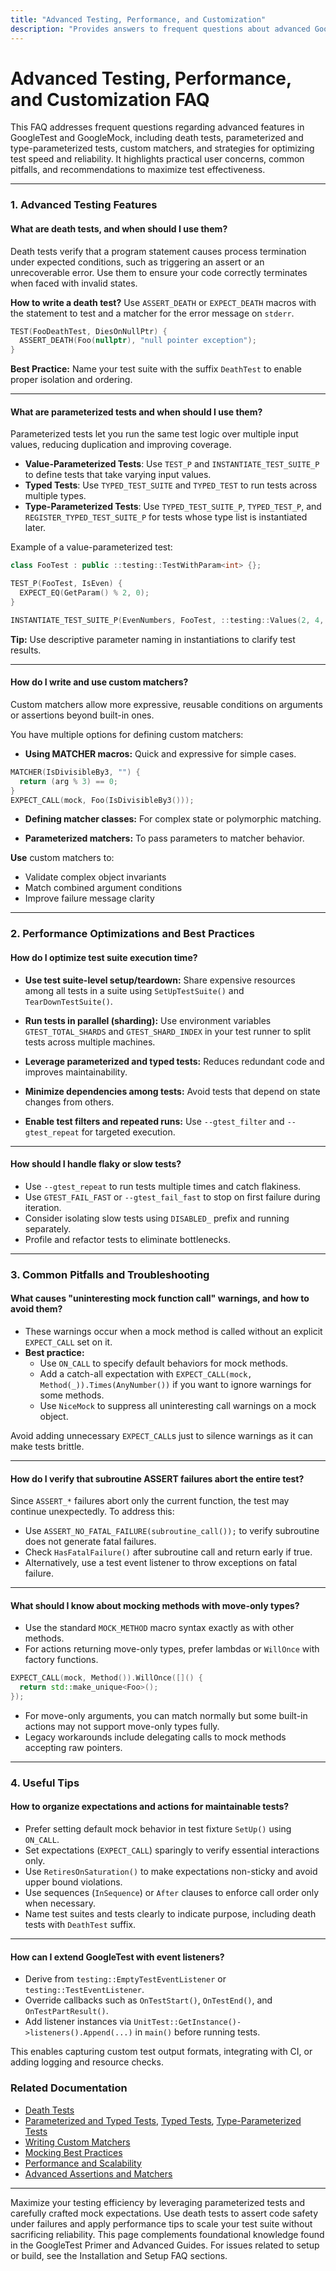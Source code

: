 ```yaml
---
title: "Advanced Testing, Performance, and Customization"
description: "Provides answers to frequent questions about advanced GoogleTest and GoogleMock features—such as death tests, parameterized and type-parameterized tests, custom matchers, and optimizing test execution speed. Highlights common pitfalls and tips for maximizing test effectiveness."
---
```


# Advanced Testing, Performance, and Customization FAQ

This FAQ addresses frequent questions regarding advanced features in GoogleTest and GoogleMock, including death tests, parameterized and type-parameterized tests, custom matchers, and strategies for optimizing test speed and reliability. It highlights practical user concerns, common pitfalls, and recommendations to maximize test effectiveness.

---

### 1. Advanced Testing Features

#### What are death tests, and when should I use them?
Death tests verify that a program statement causes process termination under expected conditions, such as triggering an assert or an unrecoverable error. Use them to ensure your code correctly terminates when faced with invalid states.

**How to write a death test?**
Use `ASSERT_DEATH` or `EXPECT_DEATH` macros with the statement to test and a matcher for the error message on `stderr`.

```cpp
TEST(FooDeathTest, DiesOnNullPtr) {
  ASSERT_DEATH(Foo(nullptr), "null pointer exception");
}
```

**Best Practice:** Name your test suite with the suffix `DeathTest` to enable proper isolation and ordering.

---

#### What are parameterized tests and when should I use them?
Parameterized tests let you run the same test logic over multiple input values, reducing duplication and improving coverage.

- **Value-Parameterized Tests**: Use `TEST_P` and `INSTANTIATE_TEST_SUITE_P` to define tests that take varying input values.
- **Typed Tests**: Use `TYPED_TEST_SUITE` and `TYPED_TEST` to run tests across multiple types.
- **Type-Parameterized Tests**: Use `TYPED_TEST_SUITE_P`, `TYPED_TEST_P`, and `REGISTER_TYPED_TEST_SUITE_P` for tests whose type list is instantiated later.

Example of a value-parameterized test:

```cpp
class FooTest : public ::testing::TestWithParam<int> {};

TEST_P(FooTest, IsEven) {
  EXPECT_EQ(GetParam() % 2, 0);
}

INSTANTIATE_TEST_SUITE_P(EvenNumbers, FooTest, ::testing::Values(2, 4, 6));
```

**Tip:** Use descriptive parameter naming in instantiations to clarify test results.

---

#### How do I write and use custom matchers?
Custom matchers allow more expressive, reusable conditions on arguments or assertions beyond built-in ones.

You have multiple options for defining custom matchers:

- **Using MATCHER macros:** Quick and expressive for simple cases.

```cpp
MATCHER(IsDivisibleBy3, "") {
  return (arg % 3) == 0;
}
EXPECT_CALL(mock, Foo(IsDivisibleBy3()));
```

- **Defining matcher classes:** For complex state or polymorphic matching.

- **Parameterized matchers:** To pass parameters to matcher behavior.

**Use** custom matchers to:

- Validate complex object invariants
- Match combined argument conditions
- Improve failure message clarity

---

### 2. Performance Optimizations and Best Practices

#### How do I optimize test suite execution time?

- **Use test suite-level setup/teardown:** Share expensive resources among all tests in a suite using `SetUpTestSuite()` and `TearDownTestSuite()`.

- **Run tests in parallel (sharding):** Use environment variables `GTEST_TOTAL_SHARDS` and `GTEST_SHARD_INDEX` in your test runner to split tests across multiple machines.

- **Leverage parameterized and typed tests:** Reduces redundant code and improves maintainability.

- **Minimize dependencies among tests:** Avoid tests that depend on state changes from others.

- **Enable test filters and repeated runs:** Use `--gtest_filter` and `--gtest_repeat` for targeted execution.

---

#### How should I handle flaky or slow tests?

- Use `--gtest_repeat` to run tests multiple times and catch flakiness.
- Use `GTEST_FAIL_FAST` or `--gtest_fail_fast` to stop on first failure during iteration.
- Consider isolating slow tests using `DISABLED_` prefix and running separately.
- Profile and refactor tests to eliminate bottlenecks.

---

### 3. Common Pitfalls and Troubleshooting

#### What causes "uninteresting mock function call" warnings, and how to avoid them?

- These warnings occur when a mock method is called without an explicit `EXPECT_CALL` set on it.
- **Best practice:**
  - Use `ON_CALL` to specify default behaviors for mock methods.
  - Add a catch-all expectation with `EXPECT_CALL(mock, Method(_)).Times(AnyNumber())` if you want to ignore warnings for some methods.
  - Use `NiceMock` to suppress all uninteresting call warnings on a mock object.

Avoid adding unnecessary `EXPECT_CALL`s just to silence warnings as it can make tests brittle.

---

#### How do I verify that subroutine ASSERT failures abort the entire test?

Since `ASSERT_*` failures abort only the current function, the test may continue unexpectedly. To address this:

- Use `ASSERT_NO_FATAL_FAILURE(subroutine_call());` to verify subroutine does not generate fatal failures.
- Check `HasFatalFailure()` after subroutine call and return early if true.
- Alternatively, use a test event listener to throw exceptions on fatal failure.

---

#### What should I know about mocking methods with move-only types?

- Use the standard `MOCK_METHOD` macro syntax exactly as with other methods.
- For actions returning move-only types, prefer lambdas or `WillOnce` with factory functions.

```cpp
EXPECT_CALL(mock, Method()).WillOnce([]() {
  return std::make_unique<Foo>();
});
```

- For move-only arguments, you can match normally but some built-in actions may not support move-only types fully.
- Legacy workarounds include delegating calls to mock methods accepting raw pointers.

---

### 4. Useful Tips

#### How to organize expectations and actions for maintainable tests?

- Prefer setting default mock behavior in test fixture `SetUp()` using `ON_CALL`.
- Set expectations (`EXPECT_CALL`) sparingly to verify essential interactions only.
- Use `RetiresOnSaturation()` to make expectations non-sticky and avoid upper bound violations.
- Use sequences (`InSequence`) or `After` clauses to enforce call order only when necessary.
- Name test suites and tests clearly to indicate purpose, including death tests with `DeathTest` suffix.

---

#### How can I extend GoogleTest with event listeners?

- Derive from `testing::EmptyTestEventListener` or `testing::TestEventListener`.
- Override callbacks such as `OnTestStart()`, `OnTestEnd()`, and `OnTestPartResult()`.
- Add listener instances via `UnitTest::GetInstance()->listeners().Append(...)` in `main()` before running tests.

This enables capturing custom test output formats, integrating with CI, or adding logging and resource checks.


### Related Documentation
- [Death Tests](../advanced.md#death-tests)
- [Parameterized and Typed Tests](../advanced.md#value-parameterized-tests), [Typed Tests](../advanced.md#typed-tests), [Type-Parameterized Tests](../advanced.md#type-parameterized-tests)
- [Writing Custom Matchers](../gmock_cook_book.md#NewMatchers)
- [Mocking Best Practices](../guides/mocking-and-test-doubles/best-practices-for-mocking.mdx)
- [Performance and Scalability](../concepts/integration-and-performance/performance-scalability.mdx)
- [Advanced Assertions and Matchers](../guides/core-testing-workflows/advanced-assertions-and-matchers.mdx)

---

<Tip>
Maximize your testing efficiency by leveraging parameterized tests and carefully crafted mock expectations. Use death tests to assert code safety under failures and apply performance tips to scale your test suite without sacrificing reliability.
</Tip>
<Note>
This page complements foundational knowledge found in the GoogleTest Primer and Advanced Guides. For issues related to setup or build, see the Installation and Setup FAQ sections.
</Note>